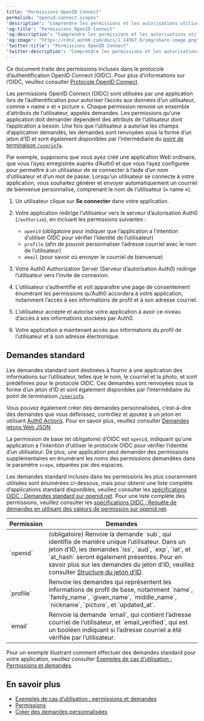 ```yaml
---
title: "Permissions OpenID Connect"
permalink: "openid-connect-scopes"
'description': "Comprendre les permissions et les autorisations utilisées avec le protocole OpenID Connect (OIDC)."
'og:title': "Permissions OpenID Connect"
'og:description': "Comprendre les permissions et les autorisations utilisées avec le protocole OpenID Connect (OIDC)."
'og:image': "https://cdn2.auth0.com/docs/1.14567.0/img/share-image.png"
'twitter:title': "Permissions OpenID Connect"
'twitter:description': "Comprendre les permissions et les autorisations utilisées avec le protocole OpenID Connect (OIDC)."
---
```


Ce document traite des permissions incluses dans le protocole d’authentification <Tooltip href="/docs/fr-ca/glossary?term=openid" tip="OpenID
Norme ouverte d’authentification qui permet aux applications de vérifier l’identité des utilisateurs sans avoir à collecter leurs informations de connexion." cta="Voir le glossaire">OpenID</Tooltip> Connect (OIDC). Pour plus d’informations sur l’OIDC, veuillez consulter [Protocole OpenID Connect](/docs/fr-ca/authenticate/protocols/openid-connect-protocol).

Les permissions OpenID Connect (OIDC) sont utilisées par une application lors de l’authentification pour autoriser l’accès aux données d’un utilisateur, comme « name » et « picture ». Chaque permission renvoie un ensemble d’attributs de l’utilisateur, appelés demandes. Les permissions qu’une application doit demander dépendent des attributs de l’utilisateur dont l’application a besoin. Une fois que l’utilisateur a autorisé les champs d’application demandés, les demandes sont renvoyées sous la forme d’un jeton d’ID et sont également disponibles par l’intermédiaire du [point de terminaison `/userinfo`](/docs/fr-ca/api/authentication#get-user-info).

Par exemple, supposons que vous ayez créé une application Web ordinaire, que vous l’ayez enregistrée auprès d’Auth0 et que vous l’ayez configurée pour permettre à un utilisateur de se connecter à l’aide d’un nom d’utilisateur et d’un mot de passe. Lorsqu’un utilisateur se connecte à votre application, vous souhaitez générer et envoyer automatiquement un courriel de bienvenue personnalisé, comprenant le nom de l’utilisateur (« name »).

1. Un utilisateur clique sur **Se connecter** dans votre application.
2. Votre application redirige l’utilisateur vers le serveur d’autorisation Auth0 (`/authorize`), en incluant les permissions suivantes :

   * `openid` (obligatoire pour indiquer que l’application a l’intention d’utiliser OIDC pour vérifier l’identité de l’utilisateur)
   * `profile` (afin de pouvoir personnaliser l’adresse courriel avec le nom de l’utilisateur)
   * `email` (pour savoir où envoyer le courriel de bienvenue)
3. Votre Auth0 Authorization Server (Serveur d’autorisation Auth0) redirige l’utilisateur vers l’invite de connexion.
4. L’utilisateur s’authentifie et voit apparaître une page de consentement énumérant les permissions qu’Auth0 accordera à votre application, notamment l’accès à ses informations de profil et à son adresse courriel.
5. L’utilisateur accepte et autorise votre application à avoir ce niveau d’accès à ses informations stockées par Auth0.
6. Votre application a maintenant accès aux informations du profil de l’utilisateur et à son adresse électronique.

## Demandes standard

Les demandes standard sont destinées à fournir à une application des informations sur l’utilisateur, telles que le nom, le courriel et la photo, et sont prédéfinies pour le protocole OIDC. Ces demandes sont renvoyées sous la forme d’un jeton d’ID et sont également disponibles par l’intermédiaire du point de terminaison [`/userinfo`](/docs/fr-ca/api/authentication#get-user-info).

Vous pouvez également créer des demandes personnalisées, c’est-à-dire des demandes que vous définissez, contrôlez et ajoutez à un jeton en utilisant [Auth0 Actions](/docs/fr-ca/customize/actions/actions-overview). Pour en savoir plus, veuillez consulter [Demandes jetons Web JSON](/docs/fr-ca/secure/tokens/json-web-tokens/json-web-token-claims).

La permission de base (et obligatoire) d’OIDC est `openid`, indiquant qu’une application a l’intention d’utiliser le protocole OIDC pour vérifier l’identité d’un utilisateur. De plus, une application peut demander des permissions supplémentaires en énumérant les noms des permissions demandées dans le paramètre `scope`, séparées par des espaces.

Les demandes standard incluses dans les permissions les plus couramment utilisées sont énumérées ci-dessous, mais pour obtenir une liste complète d’applications standard disponibles, veuillez consulter les [spécifications OIDC : Demandes standard sur openid.net](https://openid.net/specs/openid-connect-core-1_0.html#StandardClaims). Pour une liste complète des permissions, veuillez consulter les [spécifications OIDC : Requête de demandes en utilisant des valeurs de permission sur openid.net](https://openid.net/specs/openid-connect-core-1_0.html#ScopeClaims).

<table class="table"><thead>
<tr>
<th>Permission</th>
<th>Demandes</th>
</tr>
</thead>
<tbody>
<tr>
<td>`openid`</td>
<td>(obligatoire) Renvoie la demande `sub`, qui identifie de manière unique l’utilisateur. Dans un jeton d’ID, les demandes `iss`, `aud`, `exp`, `iat`, et `at_hash` seront également présentes. Pour en savoir plus sur les demandes du jeton d’ID, veuillez consulter <a href="/docs/fr-ca/tokens/id-tokens/id-token-structure">Structure du jeton d’ID</a>.</td>
</tr>
<tr>
<td>`profile`</td>
<td>Renvoie les demandes qui représentent les informations de profil de base, notamment `name`, `family_name`, `given_name`, `middle_name`, `nickname`, `picture`, et `updated_at`.</td>
</tr>
<tr>
<td>`email`</td>
<td>Renvoie la demande `email`, qui contient l’adresse courriel de l’utilisateur, et `email_verified`, qui est un booléen indiquant si l’adresse courriel a été vérifiée par l’utilisateur.</td>
</tr>
</tbody>
</table>

Pour un exemple illustrant comment effectuer des demandes standard pour votre application, veuillez consulter [Exemples de cas d’utilisation : Permissions et demandes](/docs/fr-ca/get-started/apis/scopes/sample-use-cases-scopes-and-claims).

## En savoir plus

* [Exemples de cas d’utilisation : permissions et demandes](/docs/fr-ca/get-started/apis/scopes/sample-use-cases-scopes-and-claims)
* [Permissions](/docs/fr-ca/get-started/apis/scopes)
* [Créer des demandes personnalisées](/docs/fr-ca/secure/tokens/json-web-tokens/create-custom-claims)